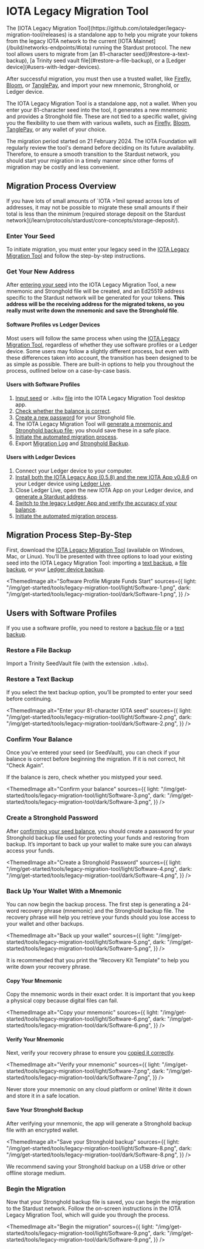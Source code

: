 
# IOTA Legacy Migration Tool

<Note>
The [IOTA Legacy Migration Tool](https://github.com/iotaledger/legacy-migration-tool/releases) is a standalone app to help you migrate your tokens from the legacy IOTA network to the current [IOTA Mainnet](/build/networks-endpoints/#iota) running the Stardust protocol.
The new tool allows users to migrate from [an 81-character seed](#restore-a-text-backup), [a Trinity seed vault file](#restore-a-file-backup), or a [Ledger device](#users-with-ledger-devices).

After successful migration, you must then use a trusted wallet, like [Firefly](../wallets/firefly.md), [Bloom](../wallets/bloom.md), or [TanglePay](https://tanglepay.com/), and import your new mnemonic, Stronghold, or Ledger device.

</Note>

The IOTA Legacy Migration Tool is a standalone app, not a wallet. When you enter your 81-character seed into the tool, it generates a new mnemonic and provides a Stronghold file. These are not tied to a specific wallet, giving you the flexibility to use them with various wallets, such as [Firefly](../wallets/firefly.md), [Bloom](../wallets/bloom.md), [TanglePay](https://tanglepay.com/), or any wallet of your choice.

The migration period started on 21 February 2024. The IOTA Foundation will regularly review the tool's demand before deciding on its future availability. Therefore, to ensure a smooth transition to the Stardust network, you should start your migration in a timely manner since other forms of migration may be costly and less convenient.

## Migration Process Overview

<Note>
  If you have lots of small amounts of `IOTA >1mil spread across lots of
  addresses, it may not be possible to migrate these small amounts if their
  total is less than the minimum [required storage deposit on the Stardust
  network](/learn/protocols/stardust/core-concepts/storage-deposit/).
</Note>

### Enter Your Seed

To initiate migration, you must enter your legacy seed in the [IOTA Legacy Migration Tool](https://github.com/iotaledger/legacy-migration-tool/releases) and follow the step-by-step instructions.

### Get Your New Address

After [entering your seed](#enter-your-seed) into the IOTA Legacy Migration Tool, a new mnemonic and Stronghold file will be created, and an Ed25519 address specific to the Stardust network will be generated for your tokens. **This address will be the receiving address for the migrated tokens, so you really must write down the mnemonic and save the Stronghold file**.

#### Software Profiles vs Ledger Devices

Most users will follow the same process when using the [IOTA Legacy Migration Tool](https://github.com/iotaledger/legacy-migration-tool/releases), regardless of whether they use software profiles or a Ledger device. Some users may follow a slightly different process, but even with these differences taken into account, the transition has been designed to be as simple as possible. There are built-in options to help you throughout the process, outlined below on a case-by-case basis.

#### Users with Software Profiles

1. [Input seed](#restore-a-text-backup) or `.kdbx` [file](#restore-a-file-backup) into the IOTA Legacy Migration Tool desktop app.
2. [Check whether the balance is correct](#confirm-your-balance).
3. [Create a new password](#create-a-stronghold-password) for your Stronghold file.
4. The IOTA Legacy Migration Tool will [generate a mnemonic and Stronghold backup file](#back-up-your-wallet-with-a-mnemonic); you should save these in a safe place.
5. [Initiate the automated migration process](#begin-the-migration).
6. Export [Migration Log](#export-migration-log) and [Stronghold Backup](#export-stronghold-file).

#### Users with Ledger Devices

1. Connect your Ledger device to your computer.
2. [Install both the IOTA Legacy App (0.5.8) and the new IOTA App v0.8.6](#check-for-the-required-ledger-apps) on your Ledger device using [Ledger Live](https://www.ledger.com/ledger-live).
3. Close Ledger Live, open the new IOTA App on your Ledger device, and [generate a Stardust address](#generate-and-confirm-your-new-address).
4. [Switch to the legacy Ledger App and verify the accuracy of your balance](#begin-migrating-your-tokens-on-the-legacy-app).
5. [Initiate the automated migration process](#hit-begin-migration).

## Migration Process Step-By-Step

First, download the [IOTA Legacy Migration Tool](https://github.com/iotaledger/legacy-migration-tool/releases) (available on Windows, Mac, or Linux). You’ll be presented with three options to load your existing seed into the IOTA Legacy Migration Tool: importing a [text backup](#restore-a-text-backup), a [file backup](#restore-a-file-backup), or your [Ledger device backup](#users-with-ledger-devices).

<ThemedImage
  alt="Software Profile Migrate Funds Start"
  sources={{
    light: "/img/get-started/tools/legacy-migration-tool/light/Software-1.png",
    dark: "/img/get-started/tools/legacy-migration-tool/dark/Software-1.png",
  }}
/>

## Users with Software Profiles

If you use a software profile, you need to restore a [backup file](#restore-a-file-backup) or a [text backup](#restore-a-text-backup).

### Restore a File Backup

Import a Trinity SeedVault file (with the extension `.kdbx`).

### Restore a Text Backup

If you select the text backup option, you’ll be prompted to enter your seed before continuing.

<ThemedImage
  alt="Enter your 81-character IOTA seed"
  sources={{
    light: "/img/get-started/tools/legacy-migration-tool/light/Software-2.png",
    dark: "/img/get-started/tools/legacy-migration-tool/dark/Software-2.png",
  }}
/>

### Confirm Your Balance

Once you’ve entered your seed (or SeedVault), you can check if your balance is correct before beginning the migration. If it is not correct, hit “Check Again”.

<Note>If the balance is zero, check whether you mistyped your seed.</Note>

<ThemedImage
  alt="Confirm your balance"
  sources={{
    light: "/img/get-started/tools/legacy-migration-tool/light/Software-3.png",
    dark: "/img/get-started/tools/legacy-migration-tool/dark/Software-3.png",
  }}
/>

### Create a Stronghold Password

After [confirming your seed balance](#confirm-your-balance), you should create a password for your Stronghold backup file used for protecting your funds and restoring from backup. It’s important to back up your wallet to make sure you can always access your funds.

<ThemedImage
  alt="Create a Stronghold Password"
  sources={{
    light: "/img/get-started/tools/legacy-migration-tool/light/Software-4.png",
    dark: "/img/get-started/tools/legacy-migration-tool/dark/Software-4.png",
  }}
/>

### Back Up Your Wallet With a Mnemonic

You can now begin the backup process. The first step is generating a 24-word recovery phrase (mnemonic) and the Stronghold backup file. The recovery phrase will help you retrieve your funds should you lose access to your wallet and other backups.

<ThemedImage
  alt="Back up your wallet"
  sources={{
    light: "/img/get-started/tools/legacy-migration-tool/light/Software-5.png",
    dark: "/img/get-started/tools/legacy-migration-tool/dark/Software-5.png",
  }}
/>

<Note>
  It is recommended that you print the “Recovery Kit Template” to help you write
  down your recovery phrase.
</Note>

#### Copy Your Mnemonic

Copy the mnemonic words in their exact order. It is important that you keep a physical copy because digital files can fail.

<ThemedImage
  alt="Copy your mnemonic"
  sources={{
    light: "/img/get-started/tools/legacy-migration-tool/light/Software-6.png",
    dark: "/img/get-started/tools/legacy-migration-tool/dark/Software-6.png",
  }}
/>

#### Verify Your Mnemonic

Next, verify your recovery phrase to ensure you [copied it correctly](#copy-your-mnemonic).

<ThemedImage
  alt="Verify your mnemonic"
  sources={{
    light: "/img/get-started/tools/legacy-migration-tool/light/Software-7.png",
    dark: "/img/get-started/tools/legacy-migration-tool/dark/Software-7.png",
  }}
/>

<Note>
  Never store your mnemonic on any cloud platform or online! Write it down and
  store it in a safe location.
</Note>

#### Save Your Stronghold Backup

After verifying your mnemonic, the app will generate a Stronghold backup file with an encrypted wallet.

<ThemedImage
  alt="Save your Stronghold backup"
  sources={{
    light: "/img/get-started/tools/legacy-migration-tool/light/Software-8.png",
    dark: "/img/get-started/tools/legacy-migration-tool/dark/Software-8.png",
  }}
/>

<Note>
  We recommend saving your Stronghold backup on a USB drive or other offline
  storage medium.
</Note>

### Begin the Migration

Now that your Stronghold backup file is saved, you can begin the migration to the Stardust network. Follow the on-screen instructions in the IOTA Legacy Migration Tool, which will guide you through the process.

<ThemedImage
  alt="Begin the migration"
  sources={{
    light: "/img/get-started/tools/legacy-migration-tool/light/Software-9.png",
    dark: "/img/get-started/tools/legacy-migration-tool/dark/Software-9.png",
  }}
/>
